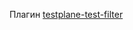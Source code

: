 Плагин [testplane-test-filter](https://github.com/gemini-testing/testplane-test-filter/blob/master/README.md)
